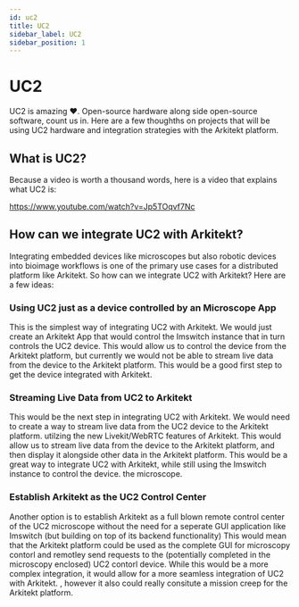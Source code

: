 ```yaml
---
id: uc2
title: UC2
sidebar_label: UC2
sidebar_position: 1
---
```


# UC2

UC2 is amazing ❤️. Open-source hardware along side open-source software, count us in. Here are a few thoughths on projects 
that will be using UC2 hardware and integration strategies with the Arkitekt platform.

## What is UC2?

Because a video is worth a thousand words, here is a video that explains what UC2 is:

https://www.youtube.com/watch?v=Jp5TOqvf7Nc


## How can we integrate UC2 with Arkitekt?

Integrating embedded devices like microscopes but also robotic devices into bioimage workflows is one of the primary use cases 
for a distributed platform like Arkitekt. So how can we integrate UC2 with Arkitekt? Here are a few ideas:

### Using UC2 just as a device controlled by an Microscope App

This is the simplest way of integrating UC2 with Arkitekt. We would just create an Arkitekt App that would control the Imswitch
instance that in turn controls the UC2 device. This would allow us to control the device from the Arkitekt platform, but currently we would not be able
to stream live data from the device to the Arkitekt platform. This would be a good first step to get the device integrated with Arkitekt.

### Streaming Live Data from UC2 to Arkitekt

This would be the next step in integrating UC2 with Arkitekt. We would need to create a way to stream live data from the UC2 device to the Arkitekt platform.
utilzing the new Livekit/WebRTC features of Arkitekt. This would allow us to stream live data from the device to the Arkitekt platform, and then display
it alongside other data in the Arkitekt platform. This would be a great way to integrate UC2 with Arkitekt, while still using the Imswitch instance to control the device.
the microscope.

### Establish Arkitekt as the UC2 Control Center

Another option is to establish Arkitekt as a full blown remote control center of the UC2 microscope without the need for a seperate GUI application like
Imswitch (but building on top of its backend functionality) This would mean that the Arkitekt platform could be used as the complete GUI for microscopy contorl and remotley send requests to the (potentially completed
in the microscopy enclosed) UC2 contorl device. While this would be a more complex integration, it would allow for a more seamless integration of UC2 with Arkitekt.
, however it also could really consitute a mission creep for the Arkitekt platform.